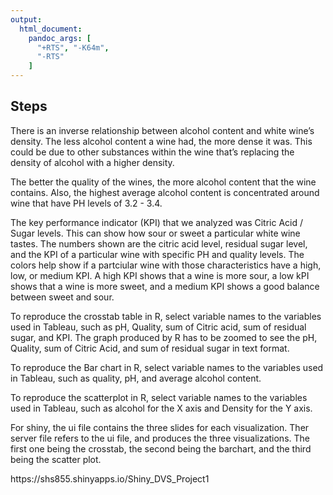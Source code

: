 ```yaml
---
output:
  html_document:
    pandoc_args: [
      "+RTS", "-K64m",
      "-RTS" 
    ]
---
```



## Steps

There is an inverse relationship between alcohol content and white wine's density. The less alcohol content a wine had, the more dense it was. This could be due to other substances within the wine that's replacing the density of alcohol with a higher density.

The better the quality of the wines, the more alcohol content that the wine contains. Also, the highest average alcohol content is concentrated around wine that have PH levels of 3.2 - 3.4. 


The key performance indicator (KPI) that we analyzed was Citric Acid / Sugar levels. This can show how sour or sweet a particular white wine tastes. The numbers shown are the citric acid level, residual sugar level, and the KPI of a particular wine with specific PH and quality levels. The colors help show if a partciular wine with those characteristics have a high, low, or medium KPI. A high KPI shows that a wine is more sour, a low kPI shows that a wine is more sweet, and a medium KPI shows a good balance between sweet and sour.


To reproduce the crosstab table in R, select variable names to the variables used in Tableau, such as pH, Quality, sum of Citric acid, sum of residual sugar, and KPI. The graph produced by R has to be zoomed to see the pH, Quality, sum of Citric Acid, and sum of residual sugar in text format.  

To reproduce the Bar chart in R, select variable names to the variables used in Tableau, such as quality, pH, and average alcohol content. 

To reproduce the scatterplot in R, select variable names to the variables used in Tableau, such as alcohol for the X axis and Density for the Y axis.


For shiny, the ui file contains the three slides for each visualization.
Ther server file refers to the ui file, and produces the three visualizations. The first one being the crosstab, the second being the barchart, and the third being the scatter plot. 

https://shs855.shinyapps.io/Shiny_DVS_Project1
